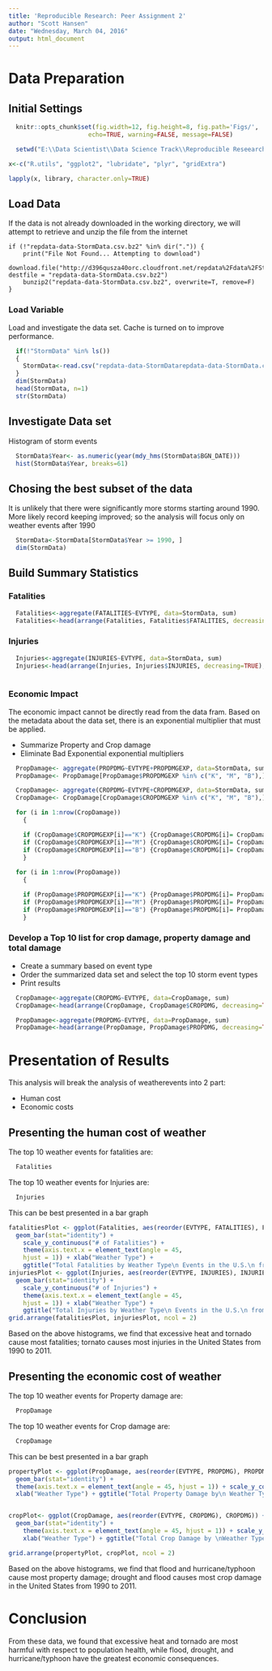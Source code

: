 ```yaml
---
title: 'Reproducible Research: Peer Assignment 2'
author: "Scott Hansen"
date: "Wednesday, March 04, 2016"
output: html_document
---
```

# Data Preparation
## Initial Settings

```r
  knitr::opts_chunk$set(fig.width=12, fig.height=8, fig.path='Figs/',
                      echo=TRUE, warning=FALSE, message=FALSE)

  setwd("E:\\Data Scientist\\Data Science Track\\Reproducible Reseearch\\Project2\\Reproducible-Research-Project-2")
```

```r

x<-c("R.utils", "ggplot2", "lubridate", "plyr", "gridExtra")

lapply(x, library, character.only=TRUE)

```

## Load Data
If the data is not already downloaded in the working directory, we will attempt to retrieve and unzip the file from the internet

```rGetData
if (!"repdata-data-StormData.csv.bz2" %in% dir(".")) {
    print("File Not Found... Attempting to download")
    download.file("http://d396qusza40orc.cloudfront.net/repdata%2Fdata%2FStormData.csv.bz2", destfile = "repdata-data-StormData.csv.bz2")
    bunzip2("repdata-data-StormData.csv.bz2", overwrite=T, remove=F)
}
```

### Load Variable
Load and investigate the data set.  Cache is turned on to improve performance.

```r
  if(!"StormData" %in% ls())
  {
    StormData<-read.csv("repdata-data-StormDatarepdata-data-StormData.csv", stringsAsFactors = FALSE)
  }
  dim(StormData)
  head(StormData, n=1)
  str(StormData)
```

## Investigate Data set
Histogram of storm events

```r
  StormData$Year<- as.numeric(year(mdy_hms(StormData$BGN_DATE)))
  hist(StormData$Year, breaks=61)

```
## Chosing the best subset of the data
It is unlikely that there were significantly more storms starting around 1990.  More likely record keeping improved; so the analysis will focus only on weather events after 1990
```r
  StormData<-StormData[StormData$Year >= 1990, ]
  dim(StormData)
```

## Build Summary Statistics
### Fatalities
```r
  Fatalities<-aggregate(FATALITIES~EVTYPE, data=StormData, sum)
  Fatalities<-head(arrange(Fatalities, Fatalities$FATALITIES, decreasing=TRUE), n=10)
```

### Injuries
```r
  Injuries<-aggregate(INJURIES~EVTYPE, data=StormData, sum)
  Injuries<-head(arrange(Injuries, Injuries$INJURIES, decreasing=TRUE), n=10)
  
```
### Economic Impact
The economic impact cannot be directly read from the data fram.  Based on the metadata about the data set, there is an exponential multiplier that must be applied.

* Summarize Property and Crop damage
* Eliminate Bad Exponential exponential multipliers

```r

  PropDamage<- aggregate(PROPDMG~EVTYPE+PROPDMGEXP, data=StormData, sum)
  PropDamage<- PropDamage[PropDamage$PROPDMGEXP %in% c("K", "M", "B"),]

  CropDamage<- aggregate(CROPDMG~EVTYPE+CROPDMGEXP, data=StormData, sum)
  CropDamage<- CropDamage[CropDamage$CROPDMGEXP %in% c("K", "M", "B"),]

  for (i in 1:nrow(CropDamage))
    {

    if (CropDamage$CROPDMGEXP[i]=="K") {CropDamage$CROPDMG[i]= CropDamage$CROPDMG[i]*1000}
    if (CropDamage$CROPDMGEXP[i]=="M") {CropDamage$CROPDMG[i]= CropDamage$CROPDMG[i]*1000000}
    if (CropDamage$CROPDMGEXP[i]=="B") {CropDamage$CROPDMG[i]= CropDamage$CROPDMG[i]*1000000000}
    }
    
  for (i in 1:nrow(PropDamage))
    {

    if (PropDamage$PROPDMGEXP[i]=="K") {PropDamage$PROPDMG[i]= PropDamage$PROPDMG[i]*1000}
    if (PropDamage$PROPDMGEXP[i]=="M") {PropDamage$PROPDMG[i]= PropDamage$PROPDMG[i]*1000000}
    if (PropDamage$PROPDMGEXP[i]=="B") {PropDamage$PROPDMG[i]= PropDamage$PROPDMG[i]*1000000000}
    }

```
### Develop a Top 10 list for crop damage, property damage and total damage
* Create a summary based on event type
* Order the summarized data set and select the top 10 storm event types
* Print results

```r
  CropDamage<-aggregate(CROPDMG~EVTYPE, data=CropDamage, sum)
  CropDamage<-head(arrange(CropDamage, CropDamage$CROPDMG, decreasing=TRUE), n=10)

  PropDamage<-aggregate(PROPDMG~EVTYPE, data=PropDamage, sum)
  PropDamage<-head(arrange(PropDamage, PropDamage$PROPDMG, decreasing=TRUE), n=10)

```
# Presentation of Results
This analysis will break the analysis of weatherevents into 2 part:

* Human cost
* Economic costs

## Presenting the human cost of weather
The top 10 weather events for fatalities are:
```r
  Fatalities
```
The top 10 weather events for Injuries are:
```r
  Injuries
```
This can be best presented in a bar graph

```r
fatalitiesPlot <- ggplot(Fatalities, aes(reorder(EVTYPE, FATALITIES), FATALITIES)) +
  geom_bar(stat="identity") + 
    scale_y_continuous("# of Fatalities") + 
    theme(axis.text.x = element_text(angle = 45, 
    hjust = 1)) + xlab("Weather Type") + 
    ggtitle("Total Fatalities by Weather Type\n Events in the U.S.\n from 1990 - 2011")
injuriesPlot <- ggplot(Injuries, aes(reorder(EVTYPE, INJURIES), INJURIES)) +
  geom_bar(stat="identity") + 
    scale_y_continuous("# of Injuries") + 
    theme(axis.text.x = element_text(angle = 45, 
    hjust = 1)) + xlab("Weather Type") + 
    ggtitle("Total Injuries by Weather Type\n Events in the U.S.\n from 1990 - 2011")
grid.arrange(fatalitiesPlot, injuriesPlot, ncol = 2)
```
Based on the above histograms, we find that excessive heat and tornado cause most fatalities; tornato causes most injuries in the United States from 1990 to 2011.


## Presenting the economic cost of weather
The top 10 weather events for Property damage are:
```r
  PropDamage
```
The top 10 weather events for Crop damage are:
```r
  CropDamage
```

This can be best presented in a bar graph

```r
propertyPlot <- ggplot(PropDamage, aes(reorder(EVTYPE, PROPDMG), PROPDMG)) +
  geom_bar(stat="identity") + 
  theme(axis.text.x = element_text(angle = 45, hjust = 1)) + scale_y_continuous("Property Damage in US dollars")+ 
  xlab("Weather Type") + ggtitle("Total Property Damage by\n Weather Type in\n the U.S. from 1990 - 2011")


cropPlot<- ggplot(CropDamage, aes(reorder(EVTYPE, CROPDMG), CROPDMG)) +
  geom_bar(stat="identity") + 
    theme(axis.text.x = element_text(angle = 45, hjust = 1)) + scale_y_continuous("Crop Damage in US dollars") + 
    xlab("Weather Type") + ggtitle("Total Crop Damage by \nWeather Type in\n the U.S. from 1990 - 2011")

grid.arrange(propertyPlot, cropPlot, ncol = 2)
```

Based on the above histograms, we find that flood and hurricane/typhoon cause most property damage; drought and flood causes most crop damage in the United States from 1990 to 2011.

# Conclusion
From these data, we found that excessive heat and tornado are most harmful with respect to population health, while flood, drought, and hurricane/typhoon have the greatest economic consequences.